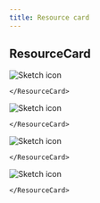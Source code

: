 ```yaml
---
title: Resource card
---
```


## ResourceCard

<CardGroup>
  <Column md={4} lg={4}>
      <ResourceCard
        subTitle="With subtitle"
        title="Title"
        aspectRatio="2:1"
        actionIcon="arrowRight"
        href="https://gatsby.carbondesignsystem.com"
        >

  ![Sketch icon](/mdx/sketch-icon.png)

    </ResourceCard>
  </Column>
  <Column md={4} lg={4}>
      <ResourceCard
        subTitle="Only subtitle"
        actionIcon="download"
        aspectRatio="2:1"
        href="https://gatsby.carbondesignsystem.com"
        >

  ![Sketch icon](/mdx/sketch-icon.png)

    </ResourceCard>
  </Column>
  <Column md={4} lg={4}>
      <ResourceCard
        subTitle="Alternate color"
        title="Dark"
        aspectRatio="2:1"
        color="dark"
        actionIcon="email"
        href="https://gatsby.carbondesignsystem.com"
        >

  ![Sketch icon](/mdx/sketch-icon.png)

    </ResourceCard>
  </Column>
  <Column md={4} lg={4}>
      <ResourceCard
        title="Disabled card"
        aspectRatio="2:1"
        disabled
        href="https://gatsby.carbondesignsystem.com"
        >

  ![Sketch icon](/mdx/sketch-icon.png)

    </ResourceCard>
  </Column>
</CardGroup>
